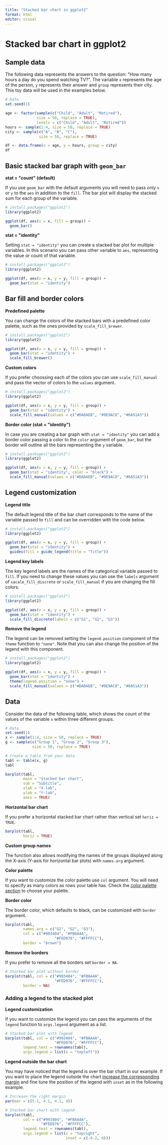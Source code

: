 ```yaml
---
title: "Stacked bar chart in ggplot2"
format: html
editor: visual
---
```


# **Stacked bar chart in ggplot2**

## **Sample data**

The following data represents the answers to the question: \"How many hours a day do you spend watching TV?\". The variable `x` represents the age of the person, `y` represents their answer and `group` represents their city. This toy data will be used in the examples below.

```r
# Data 
set.seed(1)

age <- factor(sample(c("Child", "Adult", "Retired"),
              size = 50, replace = TRUE),
              levels = c("Child", "Adult", "Retired"))
hours <- sample(1:4, size = 50, replace = TRUE)
city <- sample(c("A", "B", "C"),
               size = 50, replace = TRUE)

df <- data.frame(x = age, y = hours, group = city)
df
```

## **Basic stacked bar graph with `geom_bar`**

**stat = \"count\" (default)**

If you use `geom_bar` with the default arguments you will need to pass only `x` or `y` to the `aes` in addition to the `fill`. The bar plot will display the stacked sum for each group of the variable.

```r
# install.packages("ggplot2")
library(ggplot2)

ggplot(df, aes(x = x, fill = group)) + 
  geom_bar() 

```

**stat = \"identity\"**

Setting `stat = "identity"` you can create a stacked bar plot for multiple variables. In this scenario you can pass other variable to `aes`, representing the value or count of that variable.

```r
# install.packages("ggplot2")
library(ggplot2)

ggplot(df, aes(x = x, y = y, fill = group)) + 
  geom_bar(stat = "identity") 

```

## **Bar fill and border colors**

**Predefined palette**

You can change the colors of the stacked bars with a predefined color palette, such as the ones provided by `scale_fill_brewer`.

```r
# install.packages("ggplot2")
library(ggplot2)

ggplot(df, aes(x = x, y = y, fill = group)) + 
  geom_bar(stat = "identity") +
  scale_fill_brewer() 

```

**Custom colors**

If you prefer choossing each of the colors you can use `scale_fill_manual` and pass the vector of colors to the `values` argument.

```r
# install.packages("ggplot2")
library(ggplot2)

ggplot(df, aes(x = x, y = y, fill = group)) + 
  geom_bar(stat = "identity") +
  scale_fill_manual(values = c("#DADAEB", "#9E9AC8", "#6A51A3")) 

```

**Border color (stat = \"identity\")**

In case you are creating a bar graph with `stat = "identity"` you can add a border color passing a color to the `color` argument of `geom_bar`, but the border will outline all the bars representing the `y` variable.

```r
# install.packages("ggplot2")
library(ggplot2)

ggplot(df, aes(x = x, y = y, fill = group)) + 
  geom_bar(stat = "identity", color = "black") +
  scale_fill_manual(values = c("#DADAEB", "#9E9AC8", "#6A51A3")) 

```

## **Legend customization**

**Legend title**

The default legend title of the bar chart corresponds to the name of the variable passed to `fill` and can be overridden with the code below.

```r
# install.packages("ggplot2")
library(ggplot2)

ggplot(df, aes(x = x, y = y, fill = group)) + 
  geom_bar(stat = "identity") +
  guides(fill = guide_legend(title = "Title")) 

```

**Legend key labels**

The key legend labels are the names of the categorical variable passed to `fill`. If you need to change these values you can use the `labels` argument of `sacale_fill_discrete` or `scale_fill_manual` if you are changing the fill colors.

```r
# install.packages("ggplot2")
library(ggplot2)

ggplot(df, aes(x = x, y = y, fill = group)) + 
  geom_bar(stat = "identity") +
  scale_fill_discrete(labels = c("G1", "G2", "G3")) 

```

**Remove the legend**

The legend can be removed setting the `legend.position` component of the `theme` function to `"none"`. Note that you can also change the position of the legend with this component.

```r
# install.packages("ggplot2")
library(ggplot2)

ggplot(df, aes(x = x, y = y, fill = group)) + 
  geom_bar(stat = "identity") +
  theme(legend.position = "none") +
  scale_fill_manual(values = c("#DADAEB", "#9E9AC8", "#6A51A3"))

```

## **Data**

Consider the data of the following table, which shows the count of the values of the variable `x` within three different groups.

```r
# Data 
set.seed(1)
x <- sample(1:4, size = 50, replace = TRUE)
g <- sample(c("Group 1", "Group 2", "Group 3"),
            size = 50, replace = TRUE)

# Create a table from your data
tabl <- table(x, g)
tabl 

```

```r
barplot(tabl,
        main = "Stacked bar chart",
        sub = "Subtitle",
        xlab = "X-lab",
        ylab = "Y-lab",
        axes = TRUE)
```

**Horizontal bar chart**

If you prefer a horizontal stacked bar chart rather than vertical set `horiz = TRUE`.

```r
barplot(tabl,
        horiz = TRUE) 

```

**Custom group names**

The function also allows modifying the names of the groups displayed along the X-axis (Y-axis for horizontal bar plots) with `names.arg` argument.

**Color palette**

If you want to customize the color palette use `col` argument. You will need to specify as many colors as rows your table has. Check the [color palette section](https://r-charts.com/color-palettes/) to choose your palette.

**Border color**

The border color, which defaults to black, can be customized with `border` argument.

```r
barplot(tabl,
        names.arg = c("G1", "G2", "G3"),
        col = c("#993404", "#FB6A4A",
                      "#FED976", "#FFFFCC"),
        border = "brown") 

```

**Remove the borders**

If you prefer to remove all the borders set `border = NA`.

```r
# Stacked bar plot without border
barplot(tabl, col = c("#993404", "#FB6A4A",
                      "#FED976", "#FFFFCC"),
        border = NA) 

```

### **Adding a legend to the stacked plot**

**Legend customization**

If you want to customize the legend you can pass the arguments of the `legend` function to `args.legend` argument as a list.

```r
# Stacked bar plot with legend
barplot(tabl, col = c("#993404", "#FB6A4A",
                      "#FED976", "#FFFFCC"),
        legend.text = rownames(tabl),
        args.legend = list(x = "topleft")) 

```

**Legend outside the bar chart**

You may have noticed that the legend is over the bar chart in our example. If you want to place the legend outside the chart [increase the corresponding margin](https://r-charts.com/base-r/margins/) and fine tune the position of the legend with `inset` as in the following example.

```r
# Increase the right margin
par(mar = c(5.1, 4.1, 4.1, 4))

# Stacked bar chart with legend
barplot(tabl,
        col = c("#993404", "#FB6A4A",
                "#FED976", "#FFFFCC"),
        legend.text = rownames(tabl), 
        args.legend = list(x = "topright",
                           inset = c(-0.2, 0)))  
 

```
